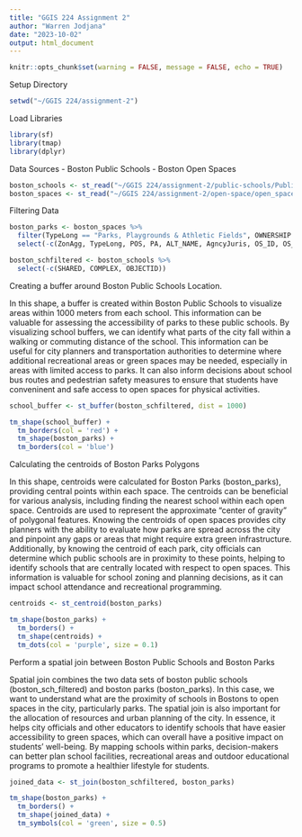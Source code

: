 ---
title: "GGIS 224 Assignment 2"
author: "Warren Jodjana"
date: "2023-10-02"
output: html_document
---

```{r setup, include=FALSE}
knitr::opts_chunk$set(warning = FALSE, message = FALSE, echo = TRUE)
```

Setup Directory

```{r directory}
setwd("~/GGIS 224/assignment-2")
```

Load Libraries

```{r libraries}
library(sf)
library(tmap)
library(dplyr)
```

Data Sources
- Boston Public Schools
- Boston Open Spaces
```{r data}
boston_schools <- st_read("~/GGIS 224/assignment-2/public-schools/Public_Schools.shp")
boston_spaces <- st_read("~/GGIS 224/assignment-2/open-space/open_space.shp")
```

Filtering Data
```{r filtering}
boston_parks <- boston_spaces %>%
  filter(TypeLong == "Parks, Playgrounds & Athletic Fields", OWNERSHIP == "City of Boston") %>% # filter to only the City of Boston and only Parks
  select(-c(ZonAgg, TypeLong, POS, PA, ALT_NAME, AgncyJuris, OS_ID, OS_Own_Jur, OS_Mngmnt)) 

boston_schfiltered <- boston_schools %>%
  select(-c(SHARED, COMPLEX, OBJECTID))

```

Creating a buffer around Boston Public Schools Location.

In this shape, a buffer is created within Boston Public Schools to visualize areas within 1000 meters from each school. This information can be valuable for assessing the accessibility of parks to these public schools. By visualizing school buffers, we can identify what parts of the city fall within a walking or commuting distance of the school. This information can be useful for city planners and transportation authorities to determine where additional recreational areas or green spaces may be needed, especially in areas with limited access to parks. It can also inform decisions about school bus routes and pedestrian safety measures to ensure that students have conveninent and safe access to open spaces for physical activities.

```{r buffers}
school_buffer <- st_buffer(boston_schfiltered, dist = 1000)

tm_shape(school_buffer) +
  tm_borders(col = 'red') +
  tm_shape(boston_parks) +
  tm_borders(col = 'blue')
```

Calculating the centroids of Boston Parks Polygons

In this shape, centroids were calculated for Boston Parks (boston_parks), providing central points within each space. The centroids can be beneficial for various analysis, including finding the nearest school within each open space. Centroids are used to represent the approximate "center of gravity" of polygonal features. Knowing the centroids of open spaces provides city planners with the ability to evaluate how parks are spread across the city and pinpoint any gaps or areas that might require extra green infrastructure. Additionally, by knowing the centroid of each park, city officials can determine which public schools are in proximity to these points, helping to identify schools that are centrally located with respect to open spaces. This information is valuable for school zoning and planning decisions, as it can impact school attendance and recreational programming.

```{r centroids}
centroids <- st_centroid(boston_parks)

tm_shape(boston_parks) +
  tm_borders() +
  tm_shape(centroids) +
  tm_dots(col = 'purple', size = 0.1)
```

Perform a spatial join between Boston Public Schools and Boston Parks

Spatial join combines the two data sets of boston public schools (boston_sch_filtered) and boston parks (boston_parks). In this case, we want to understand what are the proximity of schools in Bostons to open spaces in the city, particularly parks. The spatial join is also important for the allocation of resources and urban planning of the city. In essence, it helps city officials and other educators to identify schools that have easier accessibility to green spaces, which can overall have a positive impact on students' well-being. By mapping schools within parks, decision-makers can better plan school facilities, recreational areas and outdoor educational programs to promote a healthier lifestyle for students.

```{r spatial}
joined_data <- st_join(boston_schfiltered, boston_parks)

tm_shape(boston_parks) +
  tm_borders() +
  tm_shape(joined_data) +
  tm_symbols(col = 'green', size = 0.5)
```


